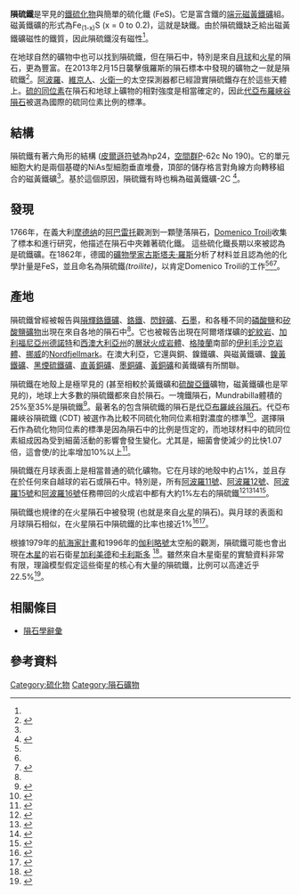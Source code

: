 {{infobox mineral
| name        = 隕硫鐵
| boxwidth    = 
| boxbgcolor  = 
| image       = Mundrabilla.jpg
| imagesize   = 
| alt         = 
| caption     = 來自澳大利亞Mundrabilla，表面經過蝕刻和拋光的隕石。黑暗的條紋區域是逐漸形成隕硫鐵的[[隕輝鉻鐵礦|隕輝鉻鐵礦]]。
| category    = [[硫化物|硫化物]]
| formula     = FeS
| strunz      = 2.CC.10
| dana        = 
| symmetry    = 六面體複六方雙錐面<br/>[[H-M_symbol|H-M symbol]]: (6/m 2/m 2/m) <br/>[[空間群|空間群]]: P 63/mmc
| unit cell   = a = 5.958 Å, c = 11.74 Å; Z = 12
| molweight   = 
| color       = 蒼白的灰白褐色
| habit       = 非晶質、顆粒狀、榴狀、片狀到板狀
| system      = [[六方晶系|六面體]]
| twinning    = 
| cleavage    = 無
| fracture    = 不規則
| tenacity    = 
| mohs        = 3.5 - 4.0
| luster      = 金屬的
| streak      = 灰黑
| diaphaneity = 無光澤
| gravity     = 4.67–4.79
| density     = 
| polish      = 
| opticalprop = 
| refractive  = 
| birefringence = 
| pleochroism = 
| 2V          = 
| dispersion  = 
| extinction  = 
| length fast/slow =
| fluorescence = 
| absorption  = 
| melt        = 
| fusibility  = 
| diagnostic  = 
| solubility  = 
| impurities  = 
| alteration  = 暴露於空氣會喪失光澤
| other       = 
| prop1       = 
| prop1text   = 
| references  = <ref name=HBM>{{Cite web |url=http://rruff.geo.arizona.edu/doclib/hom/troilite.pdf |title=Handbook of Mineralogy |accessdate=2013-06-02 |archive-date=2010-07-16 |archive-url=https://web.archive.org/web/20100716122652/http://rruff.geo.arizona.edu/doclib/hom/troilite.pdf |dead-url=no }}</ref><ref name=Mindat>{{Cite web |url=http://www.mindat.org/min-4029.html |title=Troilite on Mindat.org |accessdate=2013-06-02 |archive-date=2019-07-11 |archive-url=https://web.archive.org/web/20190711180434/https://www.mindat.org/min-4029.html |dead-url=no }}</ref><ref name=Webmin>{{Cite web |url=http://www.webmineral.com/data/Troilite.shtml |title=Troilite on Webmineral |accessdate=2013-06-02 |archive-date=2019-08-14 |archive-url=https://web.archive.org/web/20190814001754/http://www.webmineral.com/data/Troilite.shtml |dead-url=no }}</ref>
}}
'''隕硫鐵'''是罕見的[[鐵|鐵]][[硫化物|硫化物]]與簡單的硫化鐵 (FeS)。它是富含鐵的[[端元|端元]][[磁黃鐵礦|磁黃鐵礦]]組。磁黃鐵礦的形式為Fe<sub>(1-x)</sub>S (x = 0 to 0.2)，這就是缺鐵。由於隕硫鐵缺乏給出磁黃鐵礦磁性的鐵質，因此隕硫鐵沒有磁性<ref name=Mindat/>。

在地球自然的礦物中也可以找到隕硫鐵，但在隕石中，特別是來自[[月球|月球]]和[[火星|火星]]的隕石，更為豐富。在2013年2月15日襲擊俄羅斯的隕石標本中發現的礦物之一就是隕硫鐵<ref name=NPR1>{{cite web|url=http://www.npr.org/blogs/thetwo-way/2013/02/22/172722975/attack-by-chondrite-scientists-id-russian-meteor?ft=1&f=1001 |publisher=npr.org| title=Attack By Chondrite: Scientists ID Russian Meteor|accessdate=2013-02-22}}</ref>。[[阿波羅計畫|阿波羅]]、[[海盜號|維京人]]、[[弗伯斯2號|火衛一]]的太空探測器都已經證實隕硫鐵存在於這些天體上。[[硫的同位素|硫的同位素]]在隕石和地球上礦物的相對強度是相當確定的，因此[[代亞布羅峽谷隕石|代亞布羅峽谷隕石]]被選為國際的硫同位素比例的標準。

== 結構 ==
隕硫鐵有著六角形的結構 ([[皮爾遜符號|皮爾遜符號]]為hp24，[[空間群|空間群]]P-62c No 190)。它的單元細胞大約是兩個基礎的NiAs型細胞垂直堆疊，頂部的儲存格言對角線方向轉移組合的磁黃鐵礦<ref name=science/>。基於這個原因，隕硫鐵有時也稱為磁黃鐵礦-2C <ref name=structure>{{cite book|pages=382–390|url=http://books.google.com/?id=vy2_QnyojPYC&pg=PA383|title=Geochemistry of hydrothermal ore deposits|author= Hubert Lloyd Barnes| publisher =John Wiley and Sons|year= 1997|isbn=0-471-57144-X}}</ref>。

== 發現 ==
1766年，在義大利[[摩德纳|摩德纳]]的[[阿巴雷托|阿巴雷托]]觀測到一顆墬落隕石，[[Domenico_Troili|Domenico Troili]]收集了標本和進行研究，他描述在隕石中夾雜著硫化鐵。 這些硫化鐵長期以來被認為是硫鐵礦。在1862年，德國的[[礦物學家|礦物學家]][[古斯塔夫·羅斯|古斯塔夫·羅斯]]分析了材料並且認為他的化學計量是FeS，並且命名為隕硫鐵''(troilite)''，以肯定Domenico Troili的工作<ref name=HBM/><ref name=Mindat/><ref>{{cite book|url=http://books.google.com/?id=7SvtVoa1W-cC&pg=PA206
|pages=206–207|title=The history of meteoritics and key meteorite collections|author=Gerald Joseph Home McCall, A. J. Bowden, Richard John Howarth|publisher= Geological Society| year= 2006|isbn= 1-86239-194-7}}</ref>。

== 產地 ==
隕硫鐵曾經被報告與[[隕輝鉻鐵礦|隕輝鉻鐵礦]]、[[鉻鐵|鉻鐵]]、[[閃鋅礦|閃鋅礦]]、[[石墨|石墨]]，和各種不同的[[磷酸礦物|磷酸鹽]]和[[矽酸鹽礦物|矽酸鹽礦物]]出現在來自各地的隕石中<ref name=HBM/>。它也被報告出現在阿爾塔煤礦的[[蛇紋岩|蛇紋岩]]、[[加利福尼亞州|加利福尼亞州]][[德諾特|德諾特]]和[[西澳大利亞州|西澳大利亞州]]的[[層狀岩體|層狀火成岩體]]、[[格陵蘭|格陵蘭]]南部的[[伊利毛沙克岩體複合體|伊利毛沙克岩體]]、[[挪威|挪威]]的[[Nordfjellmark|Nordfjellmark]]。在澳大利亞，它還與銅、鎳鐵礦、與磁黃鐵礦、[[鎳黃鐵礦|鎳黃鐵礦]]、[[黑煙硫鐵礦|黑煙硫鐵礦]]、[[直黃銅礦|直黃銅礦]]、[[墨銅礦|墨銅礦]]、[[黃銅礦|黃銅礦]]和黃鐵礦有所關聯。

隕硫鐵在地殼上是極罕見的 (甚至相較於黃鐵礦和[[硫酸亞鐵|硫酸亞鐵]]礦物，磁黃鐵礦也是罕見的)，地球上大多數的隕硫鐵都來自於隕石。一塊鐵隕石，Mundrabilla體積的25%至35%是隕硫鐵<ref>{{cite book|author=Vagn Buchwald| title= Handbook of Iron Meteorites|year=1975|isbn=0-520-02934-8|publisher=Univ of California}}</ref>。最著名的包含隕硫鐵的隕石是[[代亞布羅峽谷隕石|代亞布羅峽谷隕石]]。代亞布羅峽谷隕硫鐵 (CDT) 被選作為比較不同硫化物同位素相對濃度的標準<ref>{{cite book|page=269|url=http://books.google.com/?id=-JmG0EMtzHwC&pg=PA269|title=An introduction to environmental chemistry|author =Julian E. Andrews|publisher=Wiley-Blackwell| year= 2004|isbn=0-632-05905-2}}</ref>。選擇隕石作為硫化物同位素的標準是因為隕石中的比例是恆定的，而地球材料中的硫同位素組成因為受到細菌活動的影響會發生變化。尤其是，細菌會使{{chem|32|SO|4|2-}}減少的比{{chem|34|SO|4|2-}}快1.07倍，這會使{{chem|34|S}}/{{chem|32|S}}的比率增加10%以上<ref>{{cite book|page=320|url=http://books.google.com/?id=sovVNZCj_3QC&pg=PA320|title=Introduction to geomicrobiology|author=Kurt Konhauser|publisher=Wiley-Blackwell|year=2007|isbn=0-632-05454-9}}</ref>。

隕硫鐵在月球表面上是相當普通的硫化礦物。它在月球的地殼中約占1%，並且存在於任何來自越球的岩石或隕石中。特別是，所有[[阿波羅11號|阿波羅11號]]、[[阿波羅12號|阿波羅12號]]、[[阿波羅15號|阿波羅15號]]和[[阿波羅16號|阿波羅16號]]任務帶回的火成岩中都有大約1%左右的隕硫鐵<ref name=science>{{cite journal|doi=10.1126/science.167.3918.621|author=Evans, Ht, Jr|title=Lunar Troilite: Crystallography.|volume=167|issue=3918|pages=621–623|issn=0036-8075|pmid=17781520|journal=Science|bibcode = 1970Sci...167..621E |date=Jan 1970}}</ref><ref>{{cite journal|doi=10.1016/j.gca.2009.03.003|title=Petrology, geochemistry, and age of low-Ti mare-basalt meteorite Northeast Africa 003-A: A possible member of the Apollo 15 mare basaltic suite|year=2009|author=Haloda, Jakub|journal=Geochimica et Cosmochimica Acta|volume=73|pages=3450|last2=Týcová|first2=Patricie|last3=Korotev|first3=Randy L.|last4=Fernandes|first4=Vera A.|last5=Burgess|first5=Ray|last6=Thöni|first6=Martin|last7=Jelenc|first7=Monika|last8=Jakeš|first8=Petr|last9=Gabzdyl|first9=Pavel|bibcode=2009GeCoA..73.3450H|issue=11}}</ref><ref>{{cite book| page=[https://archive.org/details/lunarsourcebooku00heik/page/n173 150]|title=Lunar sourcebook| url=https://archive.org/details/lunarsourcebooku00heik| publisher=CUP Archive| year= 1991|
isbn=0-521-33444-6| author=Grant Heiken ; David Vaniman ; Bevan M. French}}</ref><ref>{{cite journal|journal=American Mineralogist|volume=58| page= 952|year= 1973|title=Cu-Fe-S Phases in Lunar Rocks|author=L. A. Tayrol|url=http://www.minsocam.org/ammin/AM58/AM58_952.pdf|bibcode = 1973AmMin..58..952T|last2=Williams|first2=K. L. }}</ref>。

隕硫鐵也規律的在火星隕石中被發現 (也就是來自[[火星|火星]]的隕石)。與月球的表面和月球隕石相似，在火星隕石中隕硫鐵的比率也接近1%<ref>{{cite journal|doi=10.2465/minerj.19.65|title=General view of twelve martian meteorites|year=1997|author=Yanai, Keizo|journal=Mineralogical Journal|volume=19|pages=65|issue=2}}</ref><ref>{{cite journal|url=http://ssed.gsfc.nasa.gov/gunther/gunther/YuandGee.pdf|doi=10.1016/j.epsl.2004.12.015|title=Spinel in Martian meteorite SaU 008: implications for Martian magnetism|year=2005|author=Yu, Y|journal=Earth and Planetary Science Letters|volume=232|pages=287|last2=Gee|first2=J|bibcode=2005E&PSL.232..287Y|issue=3–4|deadurl=yes|archiveurl=https://web.archive.org/web/20061004053000/http://ssed.gsfc.nasa.gov/gunther/gunther/YuandGee.pdf|archivedate=2006-10-04}}</ref>。 

根據1979年的[[航海家計畫|航海家計畫]]和1996年的[[伽利略號|伽利略號]]太空船的觀測，隕硫鐵可能也會出現在[[木星|木星]]的岩石衛星[[木衛三|加利美德]]和[[木衛四|卡利斯多]] <ref name=mindat2>{{cite web|url=http://www.mindat.org/min-4029.html|publisher=Mindat.org|title=Troilite|accessdate=2009-07-07|archive-date=2019-07-11|archive-url=https://web.archive.org/web/20190711180434/https://www.mindat.org/min-4029.html|dead-url=no}}</ref>。雖然來自木星衛星的實驗資料非常有限，理論模型假定這些衛星的核心有大量的隕硫鐵，比例可以高達近乎22.5%<ref>{{cite book|url=http://books.google.com/?id=aMERHqj9ivcC&pg=PA286|page=286|title=Jupiter|author=Fran Bagenal, Timothy E. Dowling, William B. McKinnon|publisher=Cambridge University Press| year= 2007|isbn=0-521-03545-7}}</ref>。

== 相關條目 ==
* [[隕石學辭彙|隕石學辭彙]]
 
== 參考資料 ==
{{Reflist}}

{{Meteorites}}

[[Category:硫化物|Category:硫化物]]
[[Category:隕石礦物|Category:隕石礦物]]
